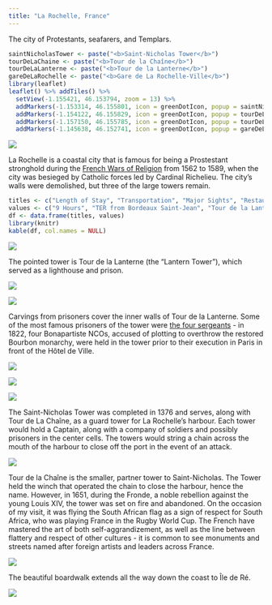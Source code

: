 ```yaml
---
title: "La Rochelle, France"
---
```


The city of Protestants, seafarers, and Templars.

```r
saintNicholasTower <- paste("<b>Saint-Nicholas Tower</b>")
tourDeLaChaine <- paste("<b>Tour de la Chaîne</b>")
tourDeLaLanterne <- paste("<b>Tour de la Lanterne</b>")
gareDeLaRochelle <- paste("<b>Gare de La Rochelle-Ville</b>")
library(leaflet)
leaflet() %>% addTiles() %>%
  setView(-1.155421, 46.153794, zoom = 13) %>%
  addMarkers(-1.153314, 46.155801, icon = greenDotIcon, popup = saintNicholasTower) %>%  # Saint Nicholas Tower
  addMarkers(-1.154122, 46.155829, icon = greenDotIcon, popup = tourDeLaChaine) %>%  # Tour de la Chaîne
  addMarkers(-1.157150, 46.155785, icon = greenDotIcon, popup = tourDeLaLanterne) %>%  # Tour de la Lanterne
  addMarkers(-1.145638, 46.152741, icon = greenDotIcon, popup = gareDeLaRochelle) # Gare de La Rochelle-Ville
```

![](images/LaRochelle/larochelle2.png)

La Rochelle is a coastal city that is famous for being a Prostestant stronghold during the [French Wars of Religion](https://en.wikipedia.org/wiki/French_Wars_of_Religion) from 1562 to 1589, when the city was besieged by Catholic forces led by Cardinal Richelieu. The city's walls were demolished, but three of the large towers remain.

```r
titles <- c("Length of Stay", "Transportation", "Major Sights", "Restaurant Recommendations")
values <- c("9 Hours", "TER from Bordeaux Saint-Jean", "Tour de la Lanterne, Tour de la Chaîne, Tour Saint-Nicolas", "N/A")
df <- data.frame(titles, values)
library(knitr)
kable(df, col.names = NULL)
```

![](images/LaRochelle/larochelle1.png)

The pointed tower is Tour de la Lanterne (the "Lantern Tower"), which served as a lighthouse and prison.

![](images/LaRochelle/larochelle4.png)

![](images/LaRochelle/larochelle5.png)

Carvings from prisoners cover the inner walls of Tour de la Lanterne. Some of the most famous prisoners of the tower were [the four sergeants](https://fr.wikipedia.org/wiki/Quatre_sergents_de_La_Rochelle) - in 1822, four Bonapartiste NCOs, accused of plotting to overthrow the restored Bourbon monarchy, were held in the tower prior to their execution in Paris in front of the Hôtel de Ville.

![](images/LaRochelle/larochelle6.png)

![](images/LaRochelle/larochelle7.png)

![](images/LaRochelle/larochelle9.png)

The Saint-Nicholas Tower was completed in 1376 and serves, along with Tour de La Chaîne, as a guard tower for La Rochelle's harbour. Each tower would hold a Captain, along with a company of soldiers and possibly prisoners in the center cells. The towers would string a chain across the mouth of the harbour to close off the port in the event of an attack.

![](images/LaRochelle/larochelle13.png)

Tour de la Chaîne is the smaller, partner tower to Saint-Nicholas. The Tower held the winch that operated the chain to close the harbour, hence the name. However, in 1651, during the Fronde, a noble rebellion against the young Louis XIV, the tower was set on fire and abandoned. On the occasion of my visit, it was flying the South African flag as a sign of respect for South Africa, who was playing France in the Rugby World Cup. The French have mastered the art of both self-aggrandizement, as well as the line between flattery and respect of other cultures - it is common to see monuments and streets named after foreign artists and leaders across France.

![](images/LaRochelle/larochelle10.png)

The beautiful boardwalk extends all the way down the coast to Île de Ré.

![](images/LaRochelle/larochelle11.png)